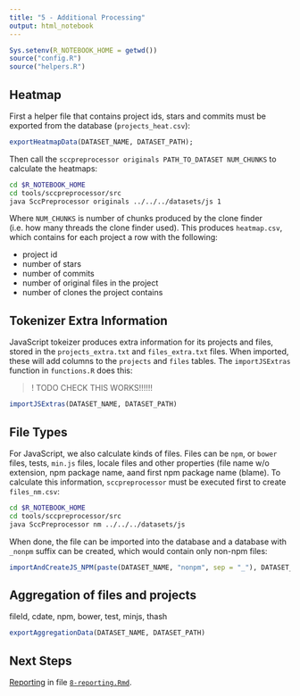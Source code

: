 ```yaml
---
title: "5 - Additional Processing"
output: html_notebook
---
```


```r
Sys.setenv(R_NOTEBOOK_HOME = getwd())
source("config.R")
source("helpers.R")
```

## Heatmap

First a helper file that contains project ids, stars and commits must be exported from the database (`projects_heat.csv`):

```r
exportHeatmapData(DATASET_NAME, DATASET_PATH);
```

Then call the `sccpreprocessor originals PATH_TO_DATASET NUM_CHUNKS` to calculate the heatmaps:

```bash
cd $R_NOTEBOOK_HOME
cd tools/sccpreprocessor/src
java SccPreprocessor originals ../../../datasets/js 1
```    
Where `NUM_CHUNKS` is number of chunks produced by the clone finder (i.e. how many threads the clone finder used). This produces `heatmap.csv`, which contains for each project a row with the following:

- project id
- number of stars 
- number of commits
- number of original files in the project
- number of clones the project contains

## Tokenizer Extra Information

JavaScript tokeizer produces extra information for its projects and files, stored in the `projects_extra.txt` and `files_extra.txt` files. When imported, these will add columns to the `projects` and `files` tables. The `importJSExtras` function in `functions.R` does this:

>! TODO CHECK THIS WORKS!!!!!!

```r
importJSExtras(DATASET_NAME, DATASET_PATH)
```

## File Types

For JavaScript, we also calculate kinds of files. Files can be `npm`, or `bower` files, tests, `min.js` files, locale files and other properties (file name w/o extension, npm package name, aand first npm package name (blame). To calculate this information, `sccpreprocessor` must be executed first to create `files_nm.csv`:

```bash
cd $R_NOTEBOOK_HOME
cd tools/sccpreprocessor/src
java SccPreprocessor nm ../../../datasets/js
```    

When done, the file can be imported into the database and a database with `_nonpm` suffix can be created, which would contain only non-npm files:    
    
```r
importAndCreateJS_NPM(paste(DATASET_NAME, "nonpm", sep = "_"), DATASET_NAME, DATASET_PATH)
```

## Aggregation of files and projects

fileId, cdate, npm, bower, test, minjs, thash

```r
exportAggregationData(DATASET_NAME, DATASET_PATH)
```

## Next Steps

[Reporting](8-reporting.nb.html) in file [`8-reporting.Rmd`](8-reporting.Rmd).

    
